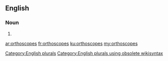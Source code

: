 ==English==

===Noun===
{{head|en}}

# {{plural of|orthoscope}}

[[Category:English plurals]][[Category:English plurals using obsolete wikisyntax]]

[[ar:orthoscopes]]
[[fr:orthoscopes]]
[[ku:orthoscopes]]
[[my:orthoscopes]]